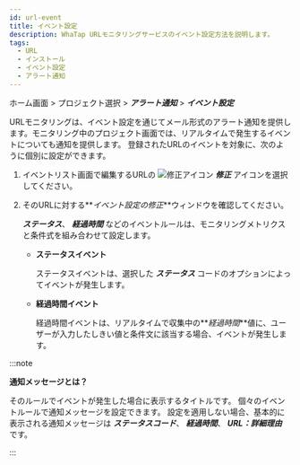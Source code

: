 ```yaml
---
id: url-event
title: イベント設定
description: WhaTap URLモニタリングサービスのイベント設定方法を説明します。
tags:
  - URL
  - インストール
  - イベント設定
  - アラート通知
---
```


ホーム画面 > プロジェクト選択 > **_アラート通知_** > **_イベント設定_**

URLモニタリングは、イベント設定を通じてメール形式のアラート通知を提供します。モニタリング中のプロジェクト画面では、リアルタイムで発生するイベントについても通知を提供します。 登録されたURLのイベントを対象に、次のように個別に設定ができます。 

1.  イベントリスト画面で編集するURLの ![修正アイコン](/img/ico-edit.svg) **_修正_** アイコンを選択してください。

    <ImgLang img='url-event.png' desc='イベント一覧画面' />

2.  そのURLに対する**_イベント設定の修正_**ウィンドウを確認してください。 

    <ImgLang img='url-event-mod.png' desc='urlイベント設定ウィンドウ' />

    **_ステータス_**、 **_経過時間_** などのイベントルールは、モニタリングメトリクスと条件式を組み合わせて設定します。 

    -   **ステータスイベント**

        ステータスイベントは、選択した **_ステータス_** コードのオプションによってイベントが発生します。

        <ImgLang img='alert_status.png' desc='ステータスイベント' />

    -   **経過時間イベント**

        経過時間イベントは、リアルタイムで収集中の**_経過時間_**値に、ユーザーが入力したしきい値と条件文に該当する場合、イベントが発生します。

        <ImgLang img='alert_elapsed.png' desc='経過時間イベント' />

:::note 

**通知メッセージとは？**

そのルールでイベントが発生した場合に表示するタイトルです。 個々のイベントルールで通知メッセージを設定できます。 設定を適用しない場合、基本的に表示される通知メッセージは **_ステータスコード_**、 **_経過時間_**、 **_URL：詳細理由_** です。

:::
